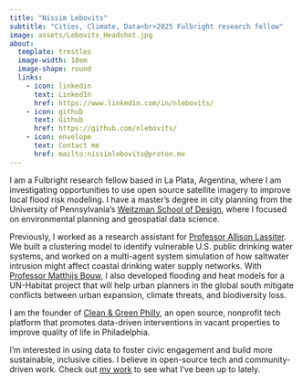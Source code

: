 ```yaml
---
title: "Nissim Lebovits"
subtitle: "Cities, Climate, Data<br>2025 Fulbright research fellow"
image: assets/Lebovits_Headshot.jpg
about:
  template: trestles
  image-width: 18em
  image-shape: round
  links:
    - icon: linkedin
      text: LinkedIn
      href: https://www.linkedin.com/in/nlebovits/
    - icon: github
      text: Github
      href: https://github.com/nlebovits/
    - icon: envelope
      text: Contact me
      href: mailto:nissimlebovits@proton.me
---
```


I am a Fulbright research fellow based in La Plata, Argentina, where I am investigating opportunities to use open source satellite imagery to improve local flood risk modeling. I have a master's degree in city planning from the University of Pennsylvania's [Weitzman School of Design](https://www.design.upenn.edu/), where I focused on environmental planning and geospatial data science.

Previously, I worked as a research assistant for [Professor Allison Lassiter](https://www.design.upenn.edu/people/allison-lassiter). We built a clustering model to identify vulnerable U.S. public drinking water systems, and worked on a multi-agent system simulation of how saltwater intrusion might affect coastal drinking water supply networks. With [Professor Matthijs Bouw](https://www.design.upenn.edu/people/matthijs-bouw), I also developed flooding and heat models for a UN-Habitat project that will help urban planners in the global south mitigate conflicts between urban expansion, climate threats, and biodiversity loss.

I am the founder of [Clean & Green Philly](https://www.cleanandgreenphilly.org/), an open source, nonprofit tech platform that promotes data-driven interventions in vacant properties to improve quality of life in Philadelphia.

I'm interested in using data to foster civic engagement and build more sustainable, inclusive cities. I believe in open-source tech and community-driven work. Check out [my work](https://nlebovits.github.io/projects.html) to see what I've been up to lately.